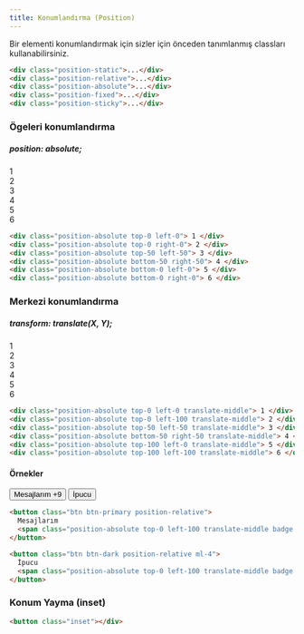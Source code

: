 ```yaml
---
title: Konumlandırma (Position)
---
```


Bir elementi konumlandırmak için sizler için önceden tanımlanmış classları kullanabilirsiniz.

```html
<div class="position-static">...</div>
<div class="position-relative">...</div>
<div class="position-absolute">...</div>
<div class="position-fixed">...</div>
<div class="position-sticky">...</div>
```

### Ögeleri konumlandırma

##### position: absolute;

<div class="v5-example-position-utils rounded bg-gray position-relative mb-2">
    <div class="v5-example-position bg-primary text-white rounded position-absolute top-0 left-0">
        1
    </div>
    <div class="v5-example-position bg-primary text-white rounded position-absolute top-0 right-0">
        2
    </div>
    <div class="v5-example-position bg-primary text-white rounded position-absolute top-50 left-50">
        3
    </div>
    <div class="v5-example-position bg-primary text-white rounded position-absolute bottom-50 right-50">
        4
    </div>
    <div class="v5-example-position bg-primary text-white rounded position-absolute bottom-0 left-0">
        5
    </div>
    <div class="v5-example-position bg-primary text-white rounded position-absolute bottom-0 right-0">
        6
    </div>
</div>

```html
<div class="position-absolute top-0 left-0"> 1 </div> 
<div class="position-absolute top-0 right-0"> 2 </div> 
<div class="position-absolute top-50 left-50"> 3 </div> 
<div class="position-absolute bottom-50 right-50"> 4 </div> 
<div class="position-absolute bottom-0 left-0"> 5 </div> 
<div class="position-absolute bottom-0 right-0"> 6 </div>
```

### Merkezi konumlandırma

##### transform: translate(X, Y);

<div class="v5-example-position-utils rounded bg-gray position-relative mb-2">
    <div class="v5-example-position bg-primary text-white rounded position-absolute top-0 left-0 translate-middle">
        1
    </div>
    <div class="v5-example-position bg-primary text-white rounded position-absolute top-0 left-100 translate-middle">
        2
    </div>
    <div class="v5-example-position bg-primary text-white rounded position-absolute top-50 left-50 translate-middle">
        3
    </div>
    <div class="v5-example-position bg-primary text-white rounded position-absolute bottom-50 right-50 translate-middle">
        4
    </div>
    <div class="v5-example-position bg-primary text-white rounded position-absolute top-100 left-0 translate-middle">
        5
    </div>
    <div class="v5-example-position bg-primary text-white rounded position-absolute top-100 left-100 translate-middle">
        6
    </div>
</div>

```html
<div class="position-absolute top-0 left-0 translate-middle"> 1 </div> 
<div class="position-absolute top-0 left-100 translate-middle"> 2 </div> 
<div class="position-absolute top-50 left-50 translate-middle"> 3 </div> 
<div class="position-absolute bottom-50 right-50 translate-middle"> 4 </div> 
<div class="position-absolute top-100 left-0 translate-middle"> 5 </div> 
<div class="position-absolute top-100 left-100 translate-middle"> 6 </div>
```

#### Örnekler

<div class="d-flex justify-content-around mb-2">
  <button class="btn btn-primary position-relative">
    Mesajlarım <span class="position-absolute top-0 left-100 translate-middle badge bg-dark">+9</span>
  </button>
  <button class="btn btn-dark position-relative ml-4">
    İpucu <span class="position-absolute top-0 left-100 translate-middle badge border border-light border-circle bg-danger p-1"></span>
  </button>
</div>

```html
<button class="btn btn-primary position-relative">
  Mesajlarım 
  <span class="position-absolute top-0 left-100 translate-middle badge bg-dark">+9</span>
</button>

<button class="btn btn-dark position-relative ml-4">
  İpucu 
  <span class="position-absolute top-0 left-100 translate-middle badge border border-light border-circle bg-danger p-1"></span>
</button>
```

### Konum Yayma (inset)

```html
<button class="inset"></div>
```